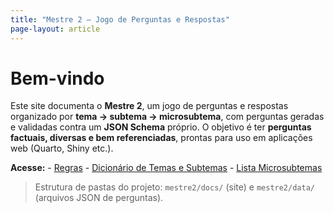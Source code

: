 ```yaml
---
title: "Mestre 2 — Jogo de Perguntas e Respostas"
page-layout: article
---
```


# Bem-vindo

Este site documenta o **Mestre 2**, um jogo de perguntas e respostas organizado por **tema → subtema → microsubtema**, com perguntas geradas e validadas contra um **JSON Schema** próprio. O objetivo é ter **perguntas factuais, diversas e bem referenciadas**, prontas para uso em aplicações web (Quarto, Shiny etc.).

**Acesse:**
-  [Regras](regras.md)
-  [Dicionário de Temas e Subtemas](dicionario_temas_subtemas.md)
- [Lista Microsubtemas](lista_microsubtemas.qmd)

> Estrutura de pastas do projeto: `mestre2/docs/` (site) e `mestre2/data/` (arquivos JSON de perguntas).
